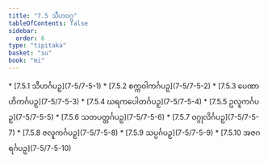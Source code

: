 ```yaml
---
title: "7.5 သီဟဝဂ္ဂ"
tableOfContents: false
sidebar:
  order: 6
type: "tipitaka"
basket: "su"
book: "mi"
---
```



<DynamicBreadcrumb />



<TableOfContents book="mi" section="7.5">
* [7.5.1 သီဟင်္ဂပဉှ](7-5/7-5-1)
* [7.5.2 စက္ကဝါကင်္ဂပဉှ](7-5/7-5-2)
* [7.5.3 ပေဏာဟိကင်္ဂပဉှ](7-5/7-5-3)
* [7.5.4 ဃရကပေါတင်္ဂပဉှ](7-5/7-5-4)
* [7.5.5 ဥလူကင်္ဂပဉှ](7-5/7-5-5)
* [7.5.6 သတပတ္တင်္ဂပဉှ](7-5/7-5-6)
* [7.5.7 ဝဂ္ဂုလိင်္ဂပဉှ](7-5/7-5-7)
* [7.5.8 ဇလူကင်္ဂပဉှ](7-5/7-5-8)
* [7.5.9 သပ္ပင်္ဂပဉှ](7-5/7-5-9)
* [7.5.10 အဇဂရင်္ဂပဉှ](7-5/7-5-10)
</TableOfContents>